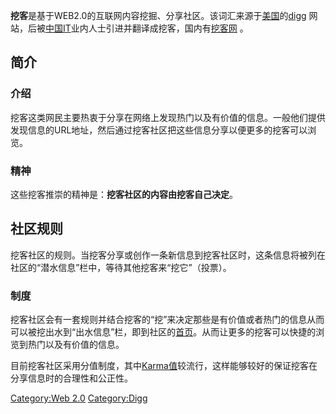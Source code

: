 {{Unreferenced |time=2010-06-07T13:35:40+00:00 }}
'''挖客'''是基于WEB2.0的互联网内容挖掘、分享社区。该词汇来源于[[美国|美国]]的[http://www.digg.com digg] {{Wayback|url=http://www.digg.com/ |date=20061025153219 }}网站，后被[[中国|中国]]IT业内人士引进并翻译成挖客，国内有[http://www.waakee.com 挖客网] {{Wayback|url=http://www.waakee.com/ |date=20200831183310 }}。
==简介==
===介绍===
挖客这类网民主要热衷于分享在网络上发现热门以及有价值的信息。一般他们提供发现信息的URL地址，然后通过挖客社区把这些信息分享以便更多的挖客可以浏览。

===精神===
这些挖客推崇的精神是：'''挖客社区的内容由挖客自己决定'''。

==社区规则==
挖客社区的规则。当挖客分享或创作一条新信息到挖客社区时，这条信息将被列在社区的“潜水信息”栏中，等待其他挖客来“挖它”（投票）。
===制度===
挖客社区会有一套规则并结合挖客的“挖”来决定那些是有价值或者热门的信息从而可以被挖出水到“出水信息”栏，即到社区的[[首页|首页]]。从而让更多的挖客可以快捷的浏览到热门以及有价值的信息。

目前挖客社区采用分值制度，其中[[Karma值|Karma值]]较流行，这样能够较好的保证挖客在分享信息时的合理性和公正性。

[[Category:Web_2.0|Category:Web 2.0]]
[[Category:Digg|Category:Digg]]